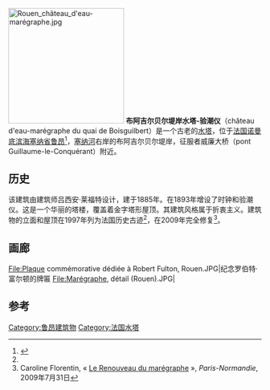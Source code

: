 [[File:Rouen_château_d'eau-marégraphe.jpg|230px]]
'''布阿吉尔贝尔堤岸水塔-验潮仪'''（château d'eau-marégraphe du quai de Boisguilbert）是一个古老的[[水塔|水塔]]，位于[[法国|法国]][[诺曼底|诺曼底]][[滨海塞纳省|滨海塞纳省]][[鲁昂|鲁昂]]<ref name="mérimée">{{Base Mérimée|PA76000030|Château d'eau-marégraphe}}</ref>，[[塞纳河|塞纳河]]右岸的布阿吉尔贝尔堤岸，征服者威廉大桥（pont Guillaume-le-Conquérant）附近。

==历史==
该建筑由建筑师吕西安·莱福特设计，建于1885年。在1893年增设了时钟和验潮仪。这是一个华丽的塔楼，覆盖着金字塔形屋顶。其建筑风格属于折衷主义。建筑物的立面和屋顶在1997年列为法国历史古迹<ref name="mérimée"/>，在2009年完全修复<ref>Caroline Florentin, « [http://www.paris-normandie.fr/index.php/cms/13/article/199016/Le_renouveau_du_Maregraphe Le Renouveau du marégraphe]{{dead link|date=2017年12月 |bot=InternetArchiveBot |fix-attempted=yes }} », ''Paris-Normandie'', 2009年7月31日</ref>。

==画廊==
<gallery>
File:Plaque commémorative dédiée à Robert Fulton, Rouen.JPG|纪念罗伯特·富尔顿的牌匾
File:Marégraphe, détail (Rouen).JPG|
</gallery>

== 参考 ==
{{References}}

{{coord|display=title}}
[[Category:鲁昂建筑物|Category:鲁昂建筑物]]
[[Category:法国水塔|Category:法国水塔]]
